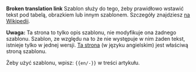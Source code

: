 '''Broken translation link'''
{{en/-}}
Szablon {{s|-}} służy do tego, żeby prawidłowo wstawić tekst pod tabelą, obrazkiem lub innym szablonem. Szczegóły znajdziesz [https://pl.wikipedia.org/wiki/Szablon:Clear na Wikipedii].

'''Uwaga:''' Ta strona to tylko opis szablonu, nie modyfikuje ona żadnego szablonu. Szablon, ze względu na to że nie występuje w nim żaden tekst, istnieje tylko w jednej wersji. [[Template/en/-|Ta strona]] (w języku angielskim) jest właściwą stroną szablonu.

Żeby użyć szablonu, wpisz: <code><nowiki>{{en/-}}</nowiki></code> w treści artykułu.